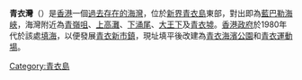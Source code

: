 '''青衣灣'''（{{lang-en|Tsing Yi Wan}}）是[[香港|香港]]一個[[香港已消失海灣|過去存在的海灣]]，位於[[新界|新界]][[青衣島|青衣島]]東部，對出即為[[藍巴勒海峽|藍巴勒海峽]]，海灣附近為[[青嶺咀|青嶺咀]]、[[上高灘|上高灘]]、[[下涌尾|下涌尾]]、[[大王下|大王下]]及[[青衣墟|青衣墟]]。[[香港殖民地時期#香港政府|香港政府]]於1980年代於該處[[填海|填海]]，以便發展[[青衣新市鎮|青衣新市鎮]]，現址填平後改建為[[青衣海濱公園|青衣海濱公園]]和[[青衣運動場|青衣運動場]]。

{{HK-geo-stub}}
{{香港已消失海灣}}
[[Category:青衣島|Category:青衣島]]